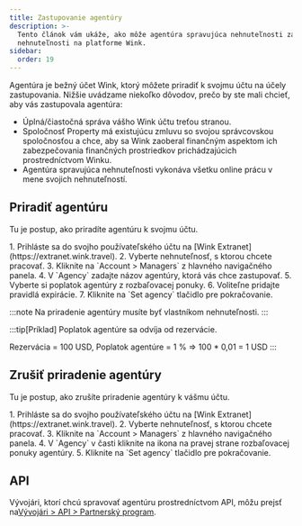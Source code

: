 ```yaml
---
title: Zastupovanie agentúry
description: >-
  Tento článok vám ukáže, ako môže agentúra spravujúca nehnuteľnosti zastupovať
  nehnuteľnosti na platforme Wink.
sidebar:
  order: 19
---
```


Agentúra je bežný účet Wink, ktorý môžete priradiť k svojmu účtu na účely zastupovania. Nižšie uvádzame niekoľko dôvodov, prečo by ste mali chcieť, aby vás zastupovala agentúra:

* Úplná/čiastočná správa vášho Wink účtu treťou stranou.
* Spoločnosť Property má existujúcu zmluvu so svojou správcovskou spoločnosťou a chce, aby sa Wink zaoberal finančným aspektom ich zabezpečovania finančných prostriedkov prichádzajúcich prostredníctvom Winku.
* Agentúra spravujúca nehnuteľnosti vykonáva všetku online prácu v mene svojich nehnuteľností.

## Priradiť agentúru

Tu je postup, ako priradíte agentúru k svojmu účtu.

<Steps>
  1. Prihláste sa do svojho používateľského účtu na [Wink Extranet](https://extranet.wink.travel).
  2. Vyberte nehnuteľnosť, s ktorou chcete pracovať.
  3. Kliknite na `Account > Managers` z hlavného navigačného panela.
  4. V `Agency` zadajte názov agentúry, ktorá vás chce zastupovať.
  5. Vyberte si poplatok agentúry z rozbaľovacej ponuky.
  6. Voliteľne pridajte pravidlá expirácie.
  7. Kliknite na `Set agency` tlačidlo pre pokračovanie.
</Steps>


:::note
Na priradenie agentúry musíte byť vlastníkom nehnuteľnosti.
:::

:::tip\[Príklad]
Poplatok agentúre sa odvíja od rezervácie.

Rezervácia = 100 USD, Poplatok agentúre = 1 % => 100 \* 0,01 = 1 USD
:::

## Zrušiť priradenie agentúry

Tu je postup, ako zrušíte priradenie agentúry k vášmu účtu.

<Steps>
  1. Prihláste sa do svojho používateľského účtu na [Wink Extranet](https://extranet.wink.travel).
  2. Vyberte nehnuteľnosť, s ktorou chcete pracovať.
  3. Kliknite na `Account > Managers` z hlavného navigačného panela.
  4. V `Agency` v časti kliknite na <Badge text="x" variant="danger" size="small" /> ikona na pravej strane rozbaľovacej ponuky agentúry.
  5. Kliknite na `Set agency` tlačidlo pre pokračovanie.
</Steps>


## API

Vývojári, ktorí chcú spravovať agentúru prostredníctvom API, môžu prejsť na[Vývojári > API > Partnerský program](/developers/apis/#affiliate-api).

